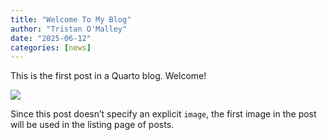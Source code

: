 ```yaml
---
title: "Welcome To My Blog"
author: "Tristan O'Malley"
date: "2025-06-12"
categories: [news]
---
```


This is the first post in a Quarto blog. Welcome!

![](thumbnail.jpg)

Since this post doesn't specify an explicit `image`, the first image in the post will be used in the listing page of posts.
